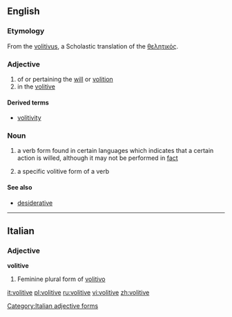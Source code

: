 ==English==

===Etymology===

From the {{ML.}} [[volitivus]], a Scholastic translation of the {{etyl|el}} [[θελητικός]].

===Adjective===
{{en-adj|-}}

# of or pertaining the [[will]] or [[volition]]
# in the [[#Noun|volitive]]

====Derived terms====
* [[volitivity]]

===Noun===
{{en-noun}}

# {{context|not countable}} a verb form found in certain languages which indicates that a certain action is willed, although it may not be performed in [[fact]]
# a specific volitive form of a verb

====See also====
* [[desiderative]]

----

==Italian==

===Adjective===
'''volitive''' {{f}}

# Feminine plural form of [[volitivo]]

[[Category:Italian adjective forms]]

[[it:volitive]]
[[pl:volitive]]
[[ru:volitive]]
[[vi:volitive]]
[[zh:volitive]]